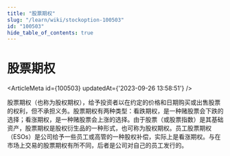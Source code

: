 ```yaml
---
title: "股票期权"
slug: "/learn/wiki/stockoption-100503"
id: "100503"
hide_table_of_contents: true
---
```



# 股票期权

<ArticleMeta id={100503} updatedAt={'2023-09-26 13:58:51'} />
<div className='border-solid border-b border-t-0 my-4 border-[var(--ifm-color-gray-300)]' />

股票期权（也称为股权期权），给予投资者以在约定的价格和日期购买或出售股票的权利，但不承担义务。股票期权有两种类型：看跌期权，是一种赌股票会下跌的选择；看涨期权，是一种赌股票会上涨的选择。由于股票（或股票指数）是其基础资产，股票期权是股权衍生品的一种形式，也可称为股权期权。员工股票期权（ESOs）是公司给予一些员工或高管的一种股权补偿，实际上是看涨期权。与在市场上交易的股票期权有所不同，后者是公司对自己的员工发行的。
